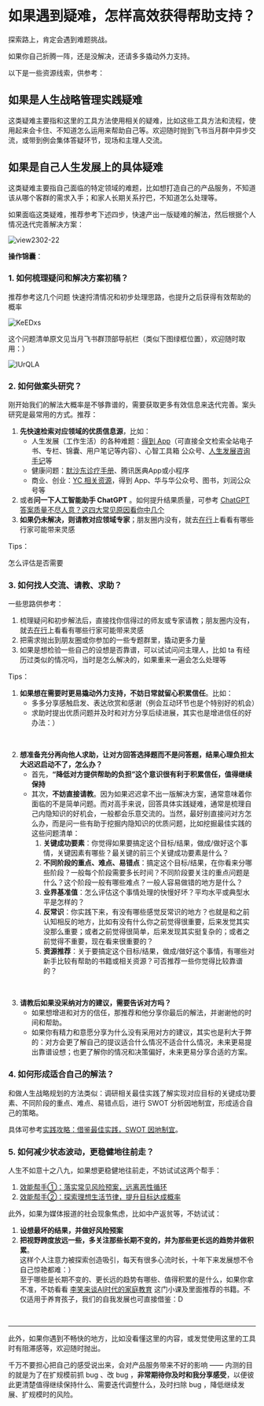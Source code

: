 # 如果遇到疑难，怎样高效获得帮助支持？

探索路上，肯定会遇到难题挑战。

如果你自己折腾一阵，还是没解决，还请多多撬动外力支持。

以下是一些资源线索，供参考：

## 如果是人生战略管理实践疑难

这类疑难主要指和这里的工具方法使用相关的疑难，比如这些工具方法和流程，使用起来会卡住、不知道怎么运用来帮助自己等。欢迎随时抛到飞书当月群中异步交流，或带到例会集体答疑环节，现场和主理人交流。


## 如果是自己人生发展上的具体疑难

这类疑难主要指自己面临的特定领域的难题，比如想打造自己的产品服务，不知道该从哪个客群的需求入手；和家人长期关系拧巴，不知道怎么处理等。

如果面临这类疑难，推荐参考下述四步，快速产出一版疑难的解法，然后根据个人情况迭代完善解决方案：

 ![view2302-22](https://cdn.sunnyhuang.net/share/view2302-22.png ':size=800')

**操作锦囊**：

### 1. 如何梳理疑问和解决方案初稿？

推荐参考这几个问题 快速捋清情况和初步处理思路，也提升之后获得有效帮助的概率

![KeEDxs](https://cdn.sunnyhuang.net/share/KeEDxs.png/webp ':size=600')

这个问题清单原文见当月飞书群顶部导航栏（类似下图绿框位置），欢迎随时取用：）

![lUrQLA](https://cdn.sunnyhuang.net/share/lUrQLA.png/webp ':size=500')



### 2. 如何做案头研究？

刚开始我们的解法大概率是不够靠谱的，需要获取更多有效信息来迭代完善。案头研究是最常用的方式。推荐：

1. **先快速检索对应领域的优质信息源**，比如：
    - 人生发展（工作生活）的各种难题：[得到 App](https://www.dedao.cn/)（可直接全文检索全站电子书、专栏、锦囊、用户笔记等内容）、心智工具箱 公众号、[人生发展咨询手记](https://mp.weixin.qq.com/mp/appmsgalbum?__biz=MzA3MzM0MjUyMQ==&action=getalbum&album_id=2779446765539409925&scene=173&from_msgid=2652153334&from_itemidx=1&count=3&nolastread=1#wechat_redirect)等
    - 健康问题：[默沙东诊疗手册](https://www.msdmanuals.cn/home)、腾讯医典App或小程序
    - 商业、创业：[YC 相关资源](https://www.ycombinator.com/)，得到 App、华与华公众号、图书，刘润公众号等
2. 或者**问一下人工智能助手 ChatGPT** 。如何提升结果质量，可参考 [ChatGPT 答案质量不尽人意？这四大常见原因看你中几个 ](https://sunnyhuang.net/cmty/tips-gpt)
3. **如果仍未解决，则请教对应领域专家**；朋友圈内没有，就去[在行](https://www.zaih.com/)上看看有哪些行家可能带来灵感

Tips：

怎么评估是否需要

### 3. 如何找人交流、请教、求助？

一些思路供参考：

1. 梳理疑问和初步解法后，直接找你信得过的师友或专家请教；朋友圈内没有，就去[在行](https://www.zaih.com/)上看看有哪些行家可能带来灵感
2. 把需求抛出到朋友圈或你参加的一些专题群里，撬动更多力量
3. 如果是想检验一些自己的设想是否靠谱，可以试试问问主理人，比如 ta 有经历过类似的情况吗，当时是怎么解决的，如果重来一遍会怎么处理等

Tips：

1. **如果想在需要时更易撬动外力支持，不妨日常就留心积累信任**。比如：
    - 多多分享感触启发、表达欣赏和感谢（例会互动环节也是个特别好的机会）
    - 求助时提出优质问题并及时和对方分享后续进展，其实也是增进信任的好办法：）

<br />

2. **想准备充分再向他人求助，让对方回答选择题而不是问答题，结果心理负担太大迟迟启动不了，怎么办？**
    - 首先，**“降低对方提供帮助的负担”这个意识很有利于积累信任，值得继续保持**
    - 其次，**不妨直接请教**。因为如果迟迟拿不出一版解决方案，通常意味着你面临的不是简单问题。而对高手来说，回答具体实践疑难，通常是梳理自己内隐知识的好机会，一般都会乐意交流的。当然，最好别直接问对方怎么办，而是问一些有助于挖掘内隐知识的优质问题，比如挖掘最佳实践的这些问题清单：
        1. **关键成功要素**：你觉得如果要搞定这个目标/结果，做成/做好这个事情，关键因素有哪些？最关键的前三个关键成功要素是什么？
        2. **不同阶段的重点、难点、易错点**：搞定这个目标/结果，在你看来分哪些阶段？一般每个阶段需要多长时间？不同阶段要关注的重点问题是什么？这个阶段一般有哪些难点？一般人容易做错的地方是什么？
        3. **业界基准值**：怎么评估这个事情处理的快慢好坏？平均水平或典型水平是怎样的？
        4. **反常识**：你实践下来，有没有哪些感觉反常识的地方？也就是和之前认知相反的地方，比如有没有什么你之前觉得很重要，后来发觉其实没那么重要；或者之前觉得很简单，后来发现其实挺复杂的；或者之前觉得不重要，现在看来很重要的？
        5. **资源推荐**：关于要搞定这个目标/结果，做成/做好这个事情，有哪些对新手比较有帮助的书籍或相关资源？可否推荐一些你觉得比较靠谱的？



<br />

3. **请教后如果没采纳对方的建议，需要告诉对方吗？**
    - 如果想增进和对方的信任，那推荐和他分享你最后的解法，并谢谢他的时间和帮助。
    - 如果你有精力和意愿分享为什么没有采用对方的建议，其实也是利大于弊的：对方会更了解自己的提议适合什么情况不适合什么情况，未来更易提出靠谱设想；也更了解你的情况和决策偏好，未来更易分享合适的方案。


### 4. 如何形成适合自己的解法？

和做人生战略规划的方法类似：调研相关最佳实践了解实现对应目标的关键成功要素、不同阶段的重点、难点、易错点后，进行 SWOT 分析因地制宜，形成适合自己的策略。

具体可参考[实践攻略：借鉴最佳实践，SWOT 因地制宜](/project-meta/p2)。


### 5. 如何减少状态波动，更稳健地往前走？

人生不如意十之八九，如果想更稳健地往前走，不妨试试这两个帮手：

1. [效能帮手①：落实常见风险预案，远离恶性循环](/basic/prevention)
2. [效能帮手②：探索理想生活节律，提升目标达成概率](/basic/life-rhythm)

此外，如果为媒体报道的社会现象焦虑，比如中产返贫等，不妨试试：

1. **设想最坏的结果，并做好风险预案**
2. **把视野跨度放远一些，多关注那些长期不变的，并为那些更长远的趋势并做积累**。<br />这样个人注意力被探索创造吸引，每天有很多心流时长，十年下来发展想不令自己惊艳都难：）<br />
    至于哪些是长期不变的、更长远的趋势有哪些、值得积累的是什么，如果你拿不准，不妨看看 [李笑来谈AI时代的家庭教育](https://www.dedao.cn/course/detail?id=93N5e6Rya4ZJjQYspEVOmGApwlo08D) 这门小课及里面推荐的书籍。不仅适用于养育孩子，我们的自我发展也可直接借鉴：D


<br />

---

此外，如果你遇到不畅快的地方，比如没看懂这里的内容，或发觉使用这里的工具时有阻滞感等，欢迎随时抛出。

千万不要担心把自己的感受说出来，会对产品服务带来不好的影响 —— 内测的目的就是为了在扩规模前抓 bug 、改 bug ，**非常期待你及时和我分享感受**，以便彼此更清楚值得继续保持什么、需要迭代调整什么，及时扫除 bug ，降低继续发展、扩规模时的风险。